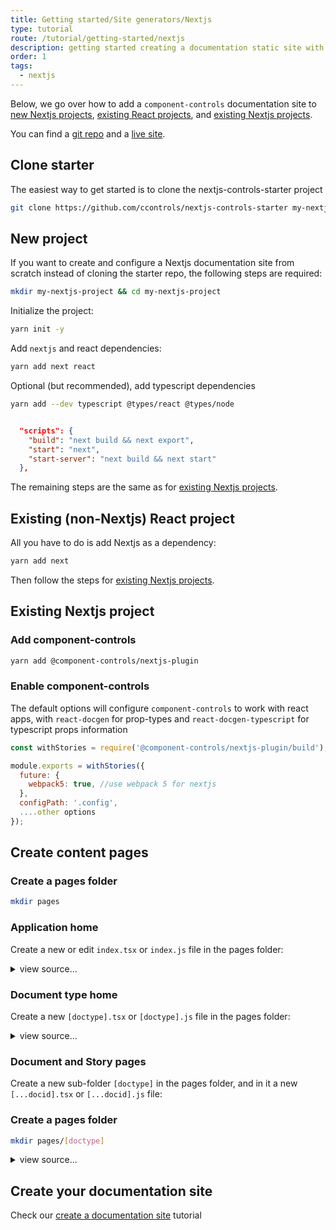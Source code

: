 ```yaml
---
title: Getting started/Site generators/Nextjs
type: tutorial
route: /tutorial/getting-started/nextjs
description: getting started creating a documentation static site with nextjs and component-controls
order: 1
tags:
  - nextjs
---
```


Below, we go over how to add a `component-controls` documentation site to [new Nextjs projects](#new-project), [existing React projects](#existing--non-nextjs--react-project), and [existing Nextjs projects](#existing-nextjs-project).

You can find a [git repo](https://github.com/ccontrols/nextjs-controls-starter) and a [live site](https://nextjs-controls-starter.netlify.app/).

## Clone starter

The easiest way to get started is to clone the nextjs-controls-starter project

```sh
git clone https://github.com/ccontrols/nextjs-controls-starter my-nextjs-project
```


## New project

If you want to create and configure a Nextjs documentation site from scratch instead of cloning the starter repo, the following steps are required:

```sh
mkdir my-nextjs-project && cd my-nextjs-project
```

Initialize the project:

```sh
yarn init -y
```

Add `nextjs` and react dependencies:

```sh
yarn add next react
```

Optional (but recommended), add typescript dependencies

```sh
yarn add --dev typescript @types/react @types/node
```

```json:title=package.json

  "scripts": {
    "build": "next build && next export",
    "start": "next",
    "start-server": "next build && next start"
  },

```

The remaining steps are the same as for [existing Nextjs projects](#existing-nextjs-project).

## Existing (non-Nextjs) React project

All you have to do is add Nextjs as a dependency:

```sh
yarn add next
```

Then follow the steps for [existing Nextjs projects](#existing-nextjs-project).

## Existing Nextjs project

### Add component-controls

```sh
yarn add @component-controls/nextjs-plugin
```

### Enable component-controls

The default options will configure `component-controls` to work with react apps,  with `react-docgen` for prop-types and `react-docgen-typescript` for typescript props information

```js:title=next.config.js
const withStories = require('@component-controls/nextjs-plugin/build');

module.exports = withStories({ 
  future: {
    webpack5: true, //use webpack 5 for nextjs
  },
  configPath: '.config', 
  ....other options 
});
```

## Create content pages

### Create a pages folder

```sh
mkdir pages
```

### Application home

Create a new or edit `index.tsx` or `index.js` file in the pages folder:

<details>
  <summary>view source...</summary>

```jsx:title=pages/index.tsx
import React from 'react';
import { GetStaticProps } from 'next';
import { NextLayout, getIndexPage } from '@component-controls/nextjs-plugin';

const HomePage: typeof NextLayout = props => <NextLayout {...props} />;

export const getStaticProps: GetStaticProps = async () => {
  return { props: getIndexPage() };
};

export default HomePage;
```

</details>

### Document type home

Create a new `[doctype].tsx` or `[doctype].js` file in the pages folder:

<details>
  <summary>view source...</summary>

```jsx:title=pages/[doctype].tsx
import React from 'react';
import { GetStaticProps, GetStaticPaths } from 'next';
import {
  NextLayout,
  getHomePagesPaths,
  getDocHomePage,
} from '@component-controls/nextjs-plugin';

const DocHome: typeof NextLayout = props => <NextLayout {...props} />;

export const getStaticPaths: GetStaticPaths = async () => {
  return { paths: getHomePagesPaths(), fallback: false };
};

export const getStaticProps: GetStaticProps = async ({ params }) => {
  const { doctype: basepath } = params as { doctype: string };
  return { props: getDocHomePage(basepath) };
};

export default DocHome;
```
</details>

### Document and Story pages

Create a new sub-folder `[doctype]` in the pages folder, and in it a new `[...docid].tsx` or `[...docid].js` file:

### Create a pages folder

```sh
mkdir pages/[doctype]
```

<details>
  <summary>view source...</summary>

```jsx:title=pages/[doctype]/[...docid].tsx
import React from 'react';
import { GetStaticProps, GetStaticPaths } from 'next';
import {
  NextLayout,
  getDocPagesPaths,
  getDocPage,
} from '@component-controls/nextjs-plugin';

const DocPage: typeof NextLayout = props => <NextLayout {...props} />;

export const getStaticPaths: GetStaticPaths = async () => {
  return { paths: getDocPagesPaths(), fallback: false };
};

export const getStaticProps: GetStaticProps = async ({ params }) => {
  const { doctype, docid } = params as { doctype: string; docid: string[] };
  return { props: getDocPage(doctype, docid) };
};

export default DocPage;
```
</details>

## Create your documentation site

Check our [create a documentation site](/tutorial/getting-started/documentation-site) tutorial